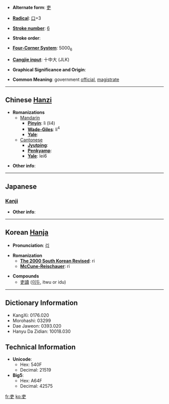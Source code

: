 * '''Alternate form''': [[吏]]

* '''[[Wiktionary:Chinese radical index| Radical]]''': [[Wiktionary:Chinese radical index 口|口]]+3

* '''[[Wiktionary:Chinese total strokes index|Stroke number]]''': [[Wiktionary:Chinese total strokes index 6|6]]

* '''Stroke order''': 

* '''[[Wiktionary:Chinese four corner index|Four-Corner System]]''': 5000<sub>6</sub>

* '''[[Wiktionary:Chinese Cangjie index|Cangjie input]]''': 十中大 (JLK)

* '''Graphical Significance and Origin''': 

* '''Common Meaning''': government [[official]], [[magistrate]]

----

== Chinese [[Hanzi]] ==

* '''Romanizations'''
** [[Mandarin]]
*** '''[[Pinyin]]''': lì (li4)
*** '''[[Wade-Giles]]''': li<sup>4</sup>
*** '''[[Yale]]''': 
**[[Cantonese]]
***'''[[Jyutping]]''':
***'''[[Penkyamp]]''': 
***'''[[Yale]]''': lei6

* '''Other info''': 

----

==Japanese==

===[[Kanji]]===
{{kanji|on readings=[[り]] (ri)
|kun readings=[[つかさ]] (tsukasa)
}}

* '''Other info''':  

----

== Korean [[Hanja]] ==

* '''Pronunciation''': [[리]]

* '''Romanization'''
** '''[[The 2000 South Korean Revised Romanization|The 2000 South Korean Revised]]''': ri
** '''[[McCune-Reischauer]]''': ri

* '''Compounds'''
** [[吏讀]] ([[이두]], itwu or idu)

----

== Dictionary Information ==

* KangXi: 0176.020
* Morohashi: 03299
* Dae Jaweon: 0393.020
* Hanyu Da Zidian: 10018.030

== Technical Information ==

* '''Unicode''':
** Hex: 540F
** Decimal: 21519
* '''Big5''':
** Hex: A64F
** Decimal: 42575

[[fr:吏]]
[[ko:吏]]